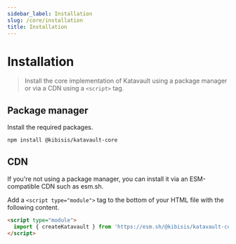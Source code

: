 ```yaml
---
sidebar_label: Installation
slug: /core/installation
title: Installation
---
```



# Installation

> Install the core implementation of Katavault using a package manager or via a CDN using a `<script>` tag.

<SectionBreak />

## Package manager

Install the required packages.

```bash npm2yarn
npm install @kibisis/katavault-core
```

<SectionBreak />

## CDN

If you're not using a package manager, you can install it via an ESM-compatible CDN such as esm.sh.

Add a `<script type="module">` tag to the bottom of your HTML file with the following content.

```html
<script type="module">
  import { createKatavault } from 'https://esm.sh/@kibisis/katavault-core';
</script>
```
